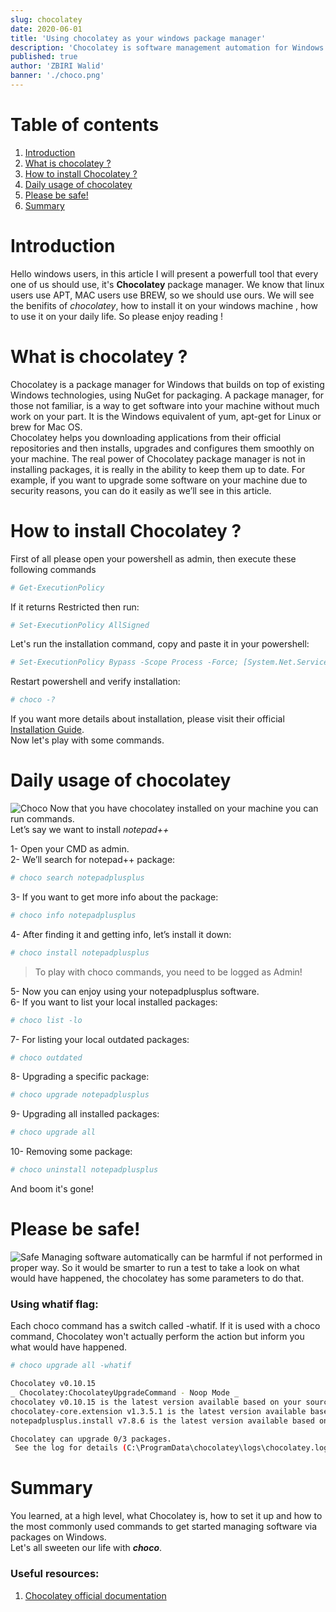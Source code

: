 ```yaml
---
slug: chocolatey
date: 2020-06-01
title: 'Using chocolatey as your windows package manager'
description: 'Chocolatey is software management automation for Windows that wraps installers, executables, zips, and scripts into compiled packages.'
published: true
author: 'ZBIRI Walid'
banner: './choco.png'
---
```

# Table of contents
1. [Introduction](#introduction)
2. [What is chocolatey ?](#paragraph1)
3. [How to install Chocolatey ?](#paragraph2)
4. [Daily usage of chocolatey](#paragraph3)
4. [Please be safe!](#paragraph4)
6. [Summary](#paragraph5)

# Introduction <a name="introduction"></a>
Hello windows users, in this article I will present a powerfull tool
that every one of us should use, it's **Chocolatey** package manager.
We know that linux users use APT, MAC users use BREW, so we should use ours. We will see the benifits of _chocolatey_, how to install it on your windows machine
, how to use it on your daily life. So please enjoy reading !

# What is chocolatey ? <a name="#paragraph1"></a>
Chocolatey is a package manager for Windows that builds on top of existing Windows technologies, using NuGet for packaging.
 A package manager, for those not familiar, is a way to get software into your machine without much work on your part. It is the Windows equivalent of yum, apt-get for Linux or brew for Mac OS.  
Chocolatey helps you downloading applications from their official repositories and then installs, upgrades and configures them smoothly on your machine.
The real power of Chocolatey package manager is not in installing packages, it is really in the ability to keep them up to date.
For example, if you want to upgrade some software on your machine due to security reasons, you can do it easily as we’ll see in this article.

# How to install Chocolatey ? <a name="#paragraph2"></a>
First of all please open your powershell as admin, then execute these following commands

```sh
# Get-ExecutionPolicy
```
If it returns Restricted then run:

```sh
# Set-ExecutionPolicy AllSigned
```
Let's run the installation command, copy and paste it in your powershell:
```sh
# Set-ExecutionPolicy Bypass -Scope Process -Force; [System.Net.ServicePointManager]::SecurityProtocol = [System.Net.ServicePointManager]::SecurityProtocol -bor 3072; iex ((New-Object System.Net.WebClient).DownloadString('https://chocolatey.org/install.ps1'))
```
Restart powershell and verify installation:
```sh
# choco -? 
```
If you want more details about installation, please visit their official [Installation Guide](https://chocolatey.org/install).  
Now let's play with some commands.

# Daily usage of chocolatey <a name="#paragraph3"></a>
![Choco](./choco2.png)
Now that you have chocolatey installed on your machine you can run commands.  
Let’s say we want to install _notepad++_

1- Open your CMD as admin.  
2- We’ll search for notepad++ package:  
```sh
# choco search notepadplusplus
```
3- If you want to get more info about the package:
```sh
# choco info notepadplusplus
```
4- After finding it and getting info, let’s install it down:
```sh
# choco install notepadplusplus
```
> To play with choco commands, you need to be logged as Admin!  

5- Now you can enjoy using your notepadplusplus software.  
6- If you want to list your local installed packages:
```sh
# choco list -lo
```
7- For listing your local outdated packages:
```sh
# choco outdated
```
8- Upgrading a specific package:
```sh
# choco upgrade notepadplusplus
```
9-	Upgrading all installed packages:
```sh
# choco upgrade all
```
10-	Removing some package:
```sh
# choco uninstall notepadplusplus
```
And boom it's gone!

# Please be safe! <a name="#paragraph4"></a>
![Safe](./safe.jpg)
Managing software automatically can be harmful if not performed in proper way.
So it would be smarter to run a test to take a look on what would have happened, the chocolatey has some parameters to do that.


### Using whatif flag:  
Each choco command has a switch called -whatif. If it is used with a choco command, Chocolatey won't actually perform the action but inform you what would have happened.
```sh
# choco upgrade all -whatif

Chocolatey v0.10.15
_ Chocolatey:ChocolateyUpgradeCommand - Noop Mode _
chocolatey v0.10.15 is the latest version available based on your source(s).
chocolatey-core.extension v1.3.5.1 is the latest version available based on your source(s).
notepadplusplus.install v7.8.6 is the latest version available based on your source(s).

Chocolatey can upgrade 0/3 packages.
 See the log for details (C:\ProgramData\chocolatey\logs\chocolatey.log).
```
# Summary <a name="#paragraph5"></a>
You learned, at a high level, what Chocolatey is, how to set it up and how to the most commonly used commands to get started managing software via packages on Windows.  
Let's all sweeten our life with **_choco_**.
### Useful resources:
1. [Chocolatey official documentation](https://chocolatey.org/docs/)